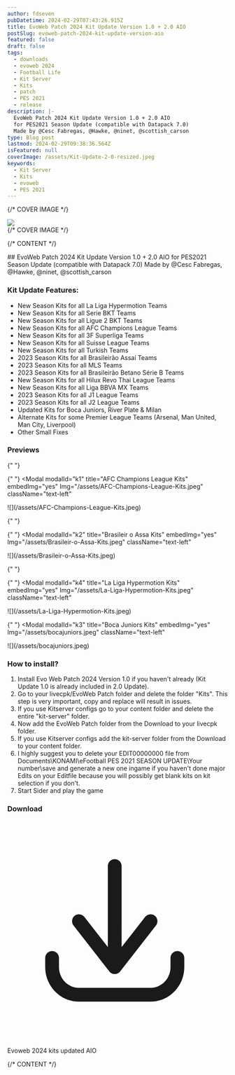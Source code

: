 ```yaml
---
author: fdseven
pubDatetime: 2024-02-29T07:43:26.915Z
title: EvoWeb Patch 2024 Kit Update Version 1.0 + 2.0 AIO
postSlug: evoweb-patch-2024-kit-update-version-aio
featured: false
draft: false
tags:
  - downloads
  - evoweb 2024
  - Football Life
  - Kit Server
  - Kits
  - patch
  - PES 2021
  - release
description: |-
  EvoWeb Patch 2024 Kit Update Version 1.0 + 2.0 AIO
  for PES2021 Season Update (compatible with Datapack 7.0)
  Made by @Cesc Fabregas, @Hawke, @ninet, @scottish_carson
type: Blog post
lastmod: 2024-02-29T09:38:36.564Z
isFeatured: null
coverImage: /assets/Kit-Update-2-0-resized.jpeg
keywords:
  - Kit Server
  - Kits
  - evoweb
  - PES 2021
---
```



{/* COVER IMAGE */}

<div class="col-start-1 col-span-8 lg:col-start-2 lg:col-end-9 lg:row-span-2 mt-0 lg:-mt-40">
  <div className="relative lg:-mr-8">
    <img
      transition:persist
      src={frontmatter.coverImage}
      className="cover w-full aspect-video object-cover"
    />
  </div>
</div>
{/* COVER IMAGE */}

{/* CONTENT */}

<div class="col-span-8 md:col-start-2 md:col-span-6 lg:col-start-2 lg:col-span-4 [&>h2]:!mt-0">
  ## EvoWeb Patch 2024 Kit Update Version 1.0 + 2.0 AIO for PES2021 Season Update (compatible with Datapack 7.0) Made by @Cesc Fabregas, @Hawke, @ninet, @scottish_carson

### Kit Update Features:

- New Season Kits for all La Liga Hypermotion Teams
- New Season Kits for all Serie BKT Teams
- New Season Kits for all Ligue 2 BKT Teams
- New Season Kits for all AFC Champions League Teams
- New Season Kits for all 3F Superliga Teams
- New Season Kits for all Suisse League Teams
- New Season Kits for all Turkish Teams
- 2023 Season Kits for all Brasileirão Assaí Teams
- 2023 Season Kits for all MLS Teams
- 2023 Season Kits for all Brasileirão Betano Série B Teams
- New Season Kits for all Hilux Revo Thai League Teams
- New Season Kits for all Liga BBVA MX Teams
- 2023 Season Kits for all J1 League Teams
- 2023 Season Kits for all J2 League Teams
- Updated Kits for Boca Juniors, River Plate & Milan
- Alternate Kits for some Premier League Teams (Arsenal, Man United, Man City, Liverpool)
- Other Small Fixes

### Previews

{" "}

{" "}
<Modal
  modalId="k1"
  title="AFC Champions League Kits"
  embedImg="yes"
  Img="/assets/AFC-Champions-League-Kits.jpeg"
  className="text-left"
>
  <main slot="main" class="relative">
    ![](/assets/AFC-Champions-League-Kits.jpeg)
  </main>
</Modal>

{" "}

{" "}
<Modal
  modalId="k2"
  title="Brasileir o Assa Kits"
  embedImg="yes"
  Img="/assets/Brasileir-o-Assa-Kits.jpeg"
  className="text-left"
>
  <main slot="main" class="relative">
    ![](/assets/Brasileir-o-Assa-Kits.jpeg)
  </main>
</Modal>

{" "}

{" "}
<Modal
  modalId="k4"
  title="La Liga Hypermotion Kits"
  embedImg="yes"
  Img="/assets/La-Liga-Hypermotion-Kits.jpeg"
  className="text-left"
>
  <main slot="main" class="relative">
    ![](/assets/La-Liga-Hypermotion-Kits.jpeg)
  </main>
</Modal>

{" "}
<Modal
  modalId="k3"
  title="Boca Juniors Kits"
  embedImg="yes"
  Img="/assets/bocajuniors.jpeg"
  className="text-left"
>
  <main slot="main" class="relative">
    ![](/assets/bocajuniors.jpeg)
  </main>
</Modal>

### How to install?

1. Install Evo Web Patch 2024 Version 1.0 if you haven't already (Kit Update 1.0 is already included in 2.0 Update).
2. Go to your livecpk/EvoWeb Patch folder and delete the folder "Kits". This step is very important, copy and replace will result in issues.
3. If you use Kitserver configs go to your content folder and delete the entire "kit-server" folder.
4. Now add the EvoWeb Patch folder from the Download to your livecpk folder.
5. If you use Kitserver configs add the kit-server folder from the Download to your content folder.
6. I highly suggest you to delete your EDIT00000000 file from Documents\KONAMI\eFootball PES 2021 SEASON UPDATE\Your number\save and generate
   a new one ingame if you haven't done major Edits on your Editfile because you will possibly get blank kits on kit selection if you don't.
7. Start Sider and play the game

### Download

  <div className="flex flex-wrap gap-2">
    <LinkButton
      targetNew={true}
      title="Evoweb 2024 kits updated"
      href="https://sharemods.com/gf6ujn4pgus3/EvoWeb_Patch_2024_Kit_Update_2.0.part1.rar.html"
      className="flex items-center [&>p]:!m-0 px-4 !text-skin-inverted [&>p]:!text-skin-inverted [&>p>svg]:text-skin-inverted bg-skin-accent rounded-full !decoration-transparent border border-skin-accent transition duration-500"
    >
      <svg
        class="text-skin-inverted"
        viewBox="0 0 24 24"
        fill="none"
        xmlns="http://www.w3.org/2000/svg"
      >
        <g id="SVGRepo_bgCarrier" stroke-width="0"></g>
        <g
          id="SVGRepo_tracerCarrier"
          stroke-linecap="round"
          stroke-linejoin="round"
        ></g>
        <g id="SVGRepo_iconCarrier">
          <path
            d="M5.625 15C5.625 14.5858 5.28921 14.25 4.875 14.25C4.46079 14.25 4.125 14.5858 4.125 15H5.625ZM4.875 16H4.125H4.875ZM19.275 15C19.275 14.5858 18.9392 14.25 18.525 14.25C18.1108 14.25 17.775 14.5858 17.775 15H19.275ZM11.1086 15.5387C10.8539 15.8653 10.9121 16.3366 11.2387 16.5914C11.5653 16.8461 12.0366 16.7879 12.2914 16.4613L11.1086 15.5387ZM16.1914 11.4613C16.4461 11.1347 16.3879 10.6634 16.0613 10.4086C15.7347 10.1539 15.2634 10.2121 15.0086 10.5387L16.1914 11.4613ZM11.1086 16.4613C11.3634 16.7879 11.8347 16.8461 12.1613 16.5914C12.4879 16.3366 12.5461 15.8653 12.2914 15.5387L11.1086 16.4613ZM8.39138 10.5387C8.13662 10.2121 7.66533 10.1539 7.33873 10.4086C7.01212 10.6634 6.95387 11.1347 7.20862 11.4613L8.39138 10.5387ZM10.95 16C10.95 16.4142 11.2858 16.75 11.7 16.75C12.1142 16.75 12.45 16.4142 12.45 16H10.95ZM12.45 5C12.45 4.58579 12.1142 4.25 11.7 4.25C11.2858 4.25 10.95 4.58579 10.95 5H12.45ZM4.125 15V16H5.625V15H4.125ZM4.125 16C4.125 18.0531 5.75257 19.75 7.8 19.75V18.25C6.61657 18.25 5.625 17.2607 5.625 16H4.125ZM7.8 19.75H15.6V18.25H7.8V19.75ZM15.6 19.75C17.6474 19.75 19.275 18.0531 19.275 16H17.775C17.775 17.2607 16.7834 18.25 15.6 18.25V19.75ZM19.275 16V15H17.775V16H19.275ZM12.2914 16.4613L16.1914 11.4613L15.0086 10.5387L11.1086 15.5387L12.2914 16.4613ZM12.2914 15.5387L8.39138 10.5387L7.20862 11.4613L11.1086 16.4613L12.2914 15.5387ZM12.45 16V5H10.95V16H12.45Z"
            fill="currentColor"
          ></path>
        </g>
      </svg>
      <p>Evoweb 2024 kits updated AIO</p>
    </LinkButton>

  </div>

</div>
{/* CONTENT */}
